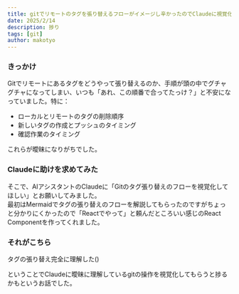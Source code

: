 ```yaml
---
title: gitでリモートのタグを張り替えるフローがイメージし辛かったのでClaudeに視覚化してもらったところ捗った話
date: 2025/2/14
description: 捗り
tags: [git]
author: makotyo
---
```


### きっかけ
Gitでリモートにあるタグをどうやって張り替えるのか、手順が頭の中でグチャグチャになってしまい、いつも「あれ、この順番で合ってたっけ？」と不安になっていました。特に：

- ローカルとリモートのタグの削除順序
- 新しいタグの作成とプッシュのタイミング
- 確認作業のタイミング

これらが曖昧になりがちでした。

### Claudeに助けを求めてみた
そこで、AIアシスタントのClaudeに「Gitのタグ張り替えのフローを視覚化してほしい」とお願いしてみました。  
最初はMermaidでタグの張り替えのフローを解説してもらったのですがちょっと分かりにくかったので「Reactでやって」と頼んだところいい感じのReact Componentを作ってくれました。  

### それがこちら

<TagFlow />

タグの張り替え完全に理解した()

ということでClaudeに曖昧に理解しているgitの操作を視覚化してもらうと捗るかもというお話でした。